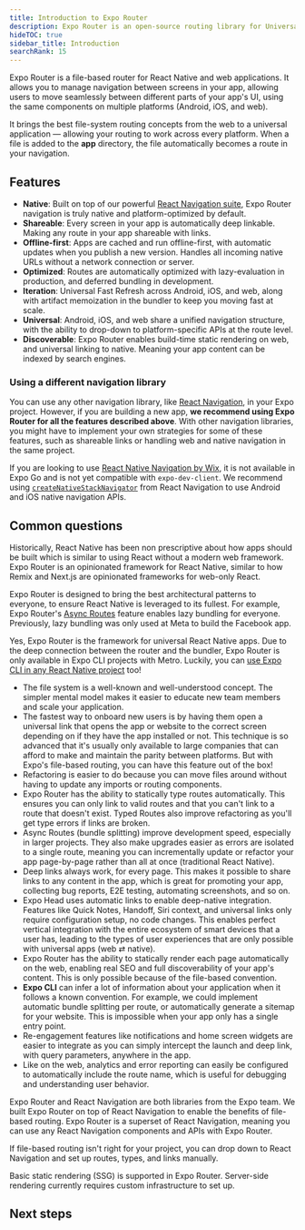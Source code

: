 ```yaml
---
title: Introduction to Expo Router
description: Expo Router is an open-source routing library for Universal React Native applications built with Expo.
hideTOC: true
sidebar_title: Introduction
searchRank: 15
---
```




Expo Router is a file-based router for React Native and web applications. It allows you to manage navigation between screens in your app, allowing users to move seamlessly between different parts of your app's UI, using the same components on multiple platforms (Android, iOS, and web).

It brings the best file-system routing concepts from the web to a universal application &mdash; allowing your routing to work across every platform. When a file is added to the **app** directory, the file automatically becomes a route in your navigation.

## Features

- **Native**: Built on top of our powerful [React Navigation suite](https://reactnavigation.org/), Expo Router navigation is truly native and platform-optimized by default.
- **Shareable**: Every screen in your app is automatically deep linkable. Making any route in your app shareable with links.
- **Offline-first**: Apps are cached and run offline-first, with automatic updates when you publish a new version. Handles all incoming native URLs without a network connection or server.
- **Optimized**: Routes are automatically optimized with lazy-evaluation in production, and deferred bundling in development.
- **Iteration**: Universal Fast Refresh across Android, iOS, and web, along with artifact memoization in the bundler to keep you moving fast at scale.
- **Universal**: Android, iOS, and web share a unified navigation structure, with the ability to drop-down to platform-specific APIs at the route level.
- **Discoverable**: Expo Router enables build-time static rendering on web, and universal linking to native. Meaning your app content can be indexed by search engines.

### Using a different navigation library

You can use any other navigation library, like [React Navigation](https://reactnavigation.org/docs/getting-started#installation), in your Expo project. However, if you are building a new app, **we recommend using Expo Router for all the features described above**. With other navigation libraries, you might have to implement your own strategies for some of these features, such as shareable links or handling web and native navigation in the same project.

If you are looking to use [React Native Navigation by Wix](https://github.com/wix/react-native-navigation), it is not available in Expo Go and is not yet compatible with `expo-dev-client`. We recommend using [`createNativeStackNavigator`](https://reactnavigation.org/docs/native-stack-navigator) from React Navigation to use Android and iOS native navigation APIs.

## Common questions

<Collapsible summary="Expo Router versus Expo versus React Native CLI">

Historically, React Native has been non prescriptive about how apps should be built which is similar to using React without a modern web framework. Expo Router is an opinionated framework for React Native, similar to how Remix and Next.js are opinionated frameworks for web-only React.

Expo Router is designed to bring the best architectural patterns to everyone, to ensure React Native is leveraged to its fullest. For example, Expo Router's [Async Routes](/router/reference/async-routes) feature enables lazy bundling for everyone. Previously, lazy bundling was only used at Meta to build the Facebook app.

</Collapsible>

<Collapsible summary="Can I use Expo Router in my existing React Native app?">

Yes, Expo Router is the framework for universal React Native apps. Due to the deep connection between the router and the bundler, Expo Router is only available in Expo CLI projects with Metro. Luckily, you can [use Expo CLI in any React Native project](/bare/using-expo-cli/) too!

</Collapsible>

<Collapsible summary="What are the benefits of file-based routing?">

- The file system is a well-known and well-understood concept. The simpler mental model makes it easier to educate new team members and scale your application.
- The fastest way to onboard new users is by having them open a universal link that opens the app or website to the correct screen depending on if they have the app installed or not. This technique is so advanced that it's usually only available to large companies that can afford to make and maintain the parity between platforms. But with Expo's file-based routing, you can have this feature out of the box!
- Refactoring is easier to do because you can move files around without having to update any imports or routing components.
- Expo Router has the ability to statically type routes automatically. This ensures you can only link to valid routes and that you can't link to a route that doesn't exist. Typed Routes also improve refactoring as you'll get type errors if links are broken.
- Async Routes (bundle splitting) improve development speed, especially in larger projects. They also make upgrades easier as errors are isolated to a single route, meaning you can incrementally update or refactor your app page-by-page rather than all at once (traditional React Native).
- Deep links always work, for every page. This makes it possible to share links to any content in the app, which is great for promoting your app, collecting bug reports, E2E testing, automating screenshots, and so on.
- Expo Head uses automatic links to enable deep-native integration. Features like Quick Notes, Handoff, Siri context, and universal links only require configuration setup, no code changes. This enables perfect vertical integration with the entire ecosystem of smart devices that a user has, leading to the types of user experiences that are only possible with universal apps (web ⇄ native).
- Expo Router has the ability to statically render each page automatically on the web, enabling real SEO and full discoverability of your app's content. This is only possible because of the file-based convention.
- **Expo CLI** can infer a lot of information about your application when it follows a known convention. For example, we could implement automatic bundle splitting per route, or automatically generate a sitemap for your website. This is impossible when your app only has a single entry point.
- Re-engagement features like notifications and home screen widgets are easier to integrate as you can simply intercept the launch and deep link, with query parameters, anywhere in the app.
- Like on the web, analytics and error reporting can easily be configured to automatically include the route name, which is useful for debugging and understanding user behavior.

</Collapsible>

<Collapsible summary="Why should I use Expo Router over React Navigation?">

Expo Router and React Navigation are both libraries from the Expo team. We built Expo Router on top of React Navigation to enable the benefits of file-based routing. Expo Router is a superset of React Navigation, meaning you can use any React Navigation components and APIs with Expo Router.

If file-based routing isn't right for your project, you can drop down to React Navigation and set up routes, types, and links manually.

</Collapsible>

<Collapsible summary="How do I server-render my Expo Router website?">

Basic static rendering (SSG) is supported in Expo Router. Server-side rendering currently requires custom infrastructure to set up.

</Collapsible>

## Next steps

<BoxLink
  title="Quick start"
  Icon={Rocket02Icon}
  description="Learn how to quickly get started using Expo Router."
  href="/router/installation/#quick-start"
/>
<BoxLink
  title="Manual installation"
  Icon={BookOpen02Icon}
  description="Detailed instructions on how to get started and add Expo Router to your existing app."
  href="/router/installation/#manual-installation"
/>
<BoxLink
  title="Example app"
  Icon={GithubIcon}
  description="See the source code for the example app on GitHub."
  href="https://github.com/expo/expo/tree/main/templates/expo-template-tabs"
/>
